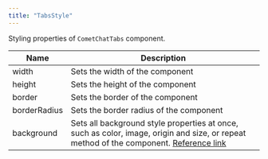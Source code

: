 ```yaml
---
title: "TabsStyle"
---
```


Styling properties of `CometChatTabs` component.

| Name         | Description                                                                                                                                                                                           |
| ------------ | ----------------------------------------------------------------------------------------------------------------------------------------------------------------------------------------------------- |
| width        | Sets the width of the component                                                                                                                                                                       |
| height       | Sets the height of the component                                                                                                                                                                      |
| border       | Sets the border of the component                                                                                                                                                                      |
| borderRadius | Sets the border radius of the component                                                                                                                                                               |
| background   | Sets all background style properties at once, such as color, image, origin and size, or repeat method of the component. [Reference link](https://developer.mozilla.org/en-US/docs/Web/CSS/background) |
